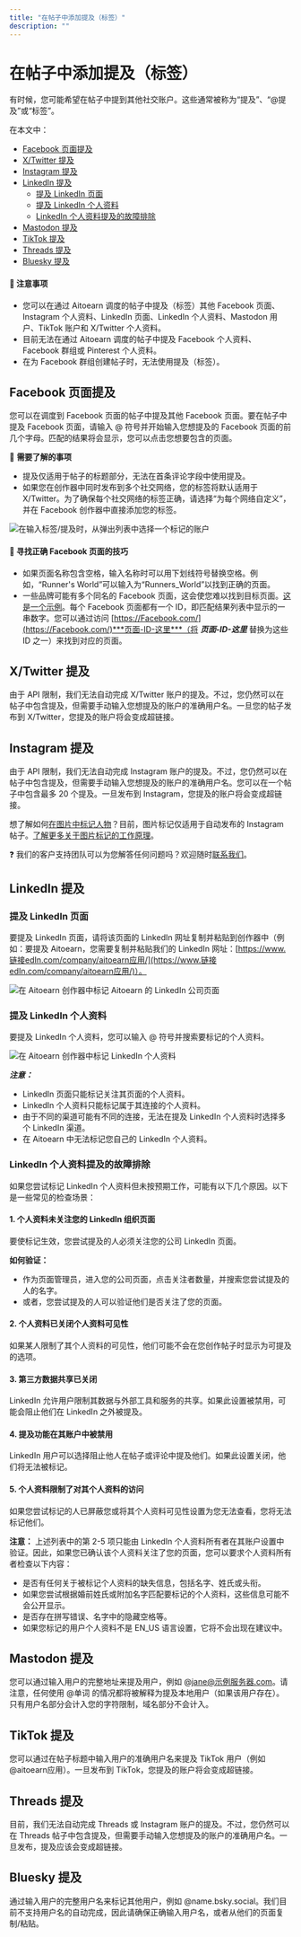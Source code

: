 ```yaml
---
title: "在帖子中添加提及（标签）"
description: ""
---
```


# 在帖子中添加提及（标签）

有时候，您可能希望在帖子中提到其他社交账户。这些通常被称为“提及”、“@提及”或“标签”。

在本文中：
- [Facebook 页面提及](#h_01G95NK5ZH4HVQNM5HRYRATB2T)
- [X/Twitter 提及](#h_e7d2168c-0baf-45e8-a8f7-6fd7a7361977)
- [Instagram 提及](#h_58bf90d8-8221-4389-81d2-f3733a6aa7c6)
- [LinkedIn 提及](#h_01G95NFC34X0H2KDKX012C5B8W)
  - [提及 LinkedIn 页面](#Mentioning-链接edIn-Pages-7EL7U)
  - [提及 LinkedIn 个人资料](#Mentioning-链接edIn-个人资料s-085b3)
  - [LinkedIn 个人资料提及的故障排除](#故障排除-链接edIn-个人资料-mentions-NF78k)
- [Mastodon 提及](#h_01GQ2HMQSYS1TJJ8CCMEJRPS1N)
- [TikTok 提及](#h_01GYWBJ4H03NR7KD4X0EDZ01TZ)
- [Threads 提及](#h_01GYWBJ4H03NR7KD4X0EDZ01TZ)
- [Bluesky 提及](#Bluesky-mentions-可用-through-我们的-beta-program-lCsAl)

#### 📝 注意事项
- 您可以在通过 Aitoearn 调度的帖子中提及（标签）其他 Facebook 页面、Instagram 个人资料、LinkedIn 页面、LinkedIn 个人资料、Mastodon 用户、TikTok 账户和 X/Twitter 个人资料。
- 目前无法在通过 Aitoearn 调度的帖子中提及 Facebook 个人资料、Facebook 群组或 Pinterest 个人资料。
- 在为 Facebook 群组创建帖子时，无法使用提及（标签）。

## Facebook 页面提及

您可以在调度到 Facebook 页面的帖子中提及其他 Facebook 页面。要在帖子中提及 Facebook 页面，请输入 @ 符号并开始输入您想提及的 Facebook 页面的前几个字母。匹配的结果将会显示，您可以点击您想要包含的页面。

📝 **需要了解的事项**
- 提及仅适用于帖子的标题部分，无法在首条评论字段中使用提及。
- 如果您在创作器中同时发布到多个社交网络，您的标签将默认适用于 X/Twitter。为了确保每个社交网络的标签正确，请选择“为每个网络自定义”，并在 Facebook 创作器中直接添加您的标签。

![在输入标签/提及时，从弹出列表中选择一个标记的账户](//d33v4339jhl8k0.cloudfront.net/docs/assets/64cb6cf86d4a3e191f237e66/图片s/651499875416dd630a4b06a3/img-1662243-1695848838-7999200.png)

#### 📝 寻找正确 Facebook 页面的技巧
- 如果页面名称包含空格，输入名称时可以用下划线符号替换空格。例如，“Runner's World”可以输入为“Runners_World”以找到正确的页面。
- 一些品牌可能有多个同名的 Facebook 页面，这会使您难以找到目标页面。[这是一个示例](https://分享.aitoearn.com/9ZuE7Le5)。每个 Facebook 页面都有一个 ID，即匹配结果列表中显示的一串数字。您可以通过访问 [https://Facebook.com/](https://Facebook.com/)***页面-ID-这里***（将 ***页面-ID-这里*** 替换为这些 ID 之一）来找到对应的页面。

## X/Twitter 提及

由于 API 限制，我们无法自动完成 X/Twitter 账户的提及。不过，您仍然可以在帖子中包含提及，但需要手动输入您想提及的账户的准确用户名。一旦您的帖子发布到 X/Twitter，您提及的账户将会变成超链接。

## Instagram 提及

由于 API 限制，我们无法自动完成 Instagram 账户的提及。不过，您仍然可以在帖子中包含提及，但需要手动输入您想提及的账户的准确用户名。您可以在一个帖子中包含最多 20 个提及。一旦发布到 Instagram，您提及的账户将会变成超链接。

想了解如何[在图片中标记人物](https://支持.aitoearn.com//支持.aitoearn.com/article/657-scheduling-Instagram-帖子-和-reels#01H7G21HKE58NN5XZSC0Y9JSAG)？目前，图片标记仅适用于自动发布的 Instagram 帖子。[了解更多关于图片标记的工作原理](https://aitoearn.帮助scoutdocs.com/article/554-using-Instagram-与-aitoearn#01H85TJYNSEZGDDX8DHJP4BAVJ)。

❓ 我们的客户支持团队可以为您解答任何问题吗？欢迎随时[联系我们](mailto:hello@aitoearn.com)。

## LinkedIn 提及

### 提及 LinkedIn 页面

要提及 LinkedIn 页面，请将该页面的 LinkedIn 网址复制并粘贴到创作器中（例如：要提及 Aitoearn，您需要复制并粘贴我们的 LinkedIn 网址：[https://www.链接edIn.com/company/aitoearn应用/](https://www.链接edIn.com/company/aitoearn应用/)）。

![在 Aitoearn 创作器中标记 Aitoearn 的 LinkedIn 公司页面](//d33v4339jhl8k0.cloudfront.net/docs/assets/64cb6cf86d4a3e191f237e66/图片s/67dc81e902203579182abc4b/文件-UsoKDxmCcL.gif)

### 提及 LinkedIn 个人资料

要提及 LinkedIn 个人资料，您可以输入 @ 符号并搜索要标记的个人资料。

![在 Aitoearn 创作器中标记 LinkedIn 个人资料](//d33v4339jhl8k0.cloudfront.net/docs/assets/64cb6cf86d4a3e191f237e66/图片s/682631b8b8fe062cb5e0446e/文件-96x4nxfDP0.png)

***注意：***
- LinkedIn 页面只能标记关注其页面的个人资料。
- LinkedIn 个人资料只能标记属于其连接的个人资料。
- 由于不同的渠道可能有不同的连接，无法在提及 LinkedIn 个人资料时选择多个 LinkedIn 渠道。
- 在 Aitoearn 中无法标记您自己的 LinkedIn 个人资料。

### LinkedIn 个人资料提及的故障排除

如果您尝试标记 LinkedIn 个人资料但未按预期工作，可能有以下几个原因。以下是一些常见的检查场景：

#### 1. 个人资料未关注您的 LinkedIn 组织页面
要使标记生效，您尝试提及的人必须关注您的公司 LinkedIn 页面。

**如何验证：**
- 作为页面管理员，进入您的公司页面，点击关注者数量，并搜索您尝试提及的人的名字。
- 或者，您尝试提及的人可以验证他们是否关注了您的页面。

#### 2. 个人资料已关闭个人资料可见性
如果某人限制了其个人资料的可见性，他们可能不会在您创作帖子时显示为可提及的选项。

#### 3. 第三方数据共享已关闭
LinkedIn 允许用户限制其数据与外部工具和服务的共享。如果此设置被禁用，可能会阻止他们在 LinkedIn 之外被提及。

#### 4. 提及功能在其账户中被禁用
LinkedIn 用户可以选择阻止他人在帖子或评论中提及他们。如果此设置关闭，他们将无法被标记。

#### 5. 个人资料限制了对其个人资料的访问
如果您尝试标记的人已屏蔽您或将其个人资料可见性设置为您无法查看，您将无法标记他们。

**注意：** 上述列表中的第 2-5 项只能由 LinkedIn 个人资料所有者在其账户设置中验证。因此，如果您已确认该个人资料关注了您的页面，您可以要求个人资料所有者检查以下内容：
- 是否有任何关于被标记个人资料的缺失信息，包括名字、姓氏或头衔。
- 如果您尝试根据婚前姓氏或附加名字匹配要标记的个人资料，这些信息可能不会公开显示。
- 是否存在拼写错误、名字中的隐藏空格等。
- 如果您标记的用户个人资料不是 EN_US 语言设置，它将不会出现在建议中。

## Mastodon 提及

您可以通过输入用户的完整地址来提及用户，例如 @jane@示例服务器.com。请注意，任何使用 @单词 的情况都将被解释为提及本地用户（如果该用户存在）。只有用户名部分会计入您的字符限制，域名部分不会计入。

## TikTok 提及

您可以通过在帖子标题中输入用户的准确用户名来提及 TikTok 用户（例如 @‌aitoearn应用）。一旦发布到 TikTok，您提及的账户将会变成超链接。

## Threads 提及

目前，我们无法自动完成 Threads 或 Instagram 账户的提及。不过，您仍然可以在 Threads 帖子中包含提及，但需要手动输入您想提及的账户的准确用户名。一旦发布，提及应该会变成超链接。

## Bluesky 提及

通过输入用户的完整用户名来标记其他用户，例如 @name.bsky.social。我们目前不支持用户名的自动完成，因此请确保正确输入用户名，或者从他们的页面复制/粘贴。
